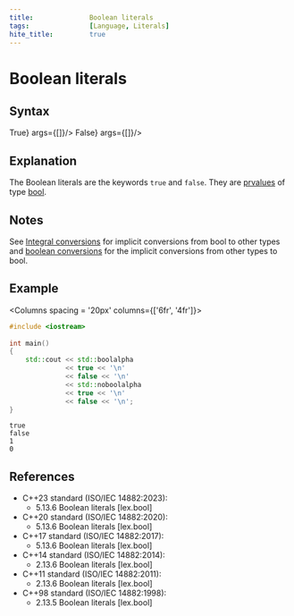 ```yaml
---
title:              Boolean literals
tags:               [Language, Literals]
hite_title:         true
---
```



# Boolean literals
## Syntax

<SyntaxTable>
  <Syntax id ='1' directive={<b>True</b>}  args={[]}/>
  <Syntax id ='2' directive={<b>False</b>} args={[]}/>
</SyntaxTable>

## Explanation
The Boolean literals are the keywords <code class="col-lb">true</code> and <code class="col-lb">false</code>. They are [prvalues](./value_category#prvalue) of type [bool](./types#boolean-type).

## Notes
See [Integral conversions](implicit_conversion#integral-conversions) for implicit conversions from bool to other types and [boolean conversions](implicit_conversion#boolean-conversions) 
for the implicit conversions from other types to bool.

## Example

<Columns spacing = '20px' columns={['6fr', '4fr']}>
<div>

```cpp
#include <iostream>
 
int main()
{
    std::cout << std::boolalpha
              << true << '\n'
              << false << '\n'
              << std::noboolalpha
              << true << '\n'
              << false << '\n';
}
```

</div>
<div>

```plaintext title="Result"
true
false
1
0
```

</div>
</Columns>

## References
* C++23 standard (ISO/IEC 14882:2023):
    * 5.13.6 Boolean literals [lex.bool]
* C++20 standard (ISO/IEC 14882:2020):
    * 5.13.6 Boolean literals [lex.bool]
* C++17 standard (ISO/IEC 14882:2017):
    * 5.13.6 Boolean literals [lex.bool]
* C++14 standard (ISO/IEC 14882:2014):
    * 2.13.6 Boolean literals [lex.bool]
* C++11 standard (ISO/IEC 14882:2011):
    * 2.13.6 Boolean literals [lex.bool]
* C++98 standard (ISO/IEC 14882:1998):
    * 2.13.5 Boolean literals [lex.bool]